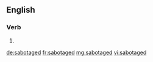 ==English==

===Verb===
{{head|en}}

# {{en-past of|sabotage}}

[[de:sabotaged]]
[[fr:sabotaged]]
[[mg:sabotaged]]
[[vi:sabotaged]]